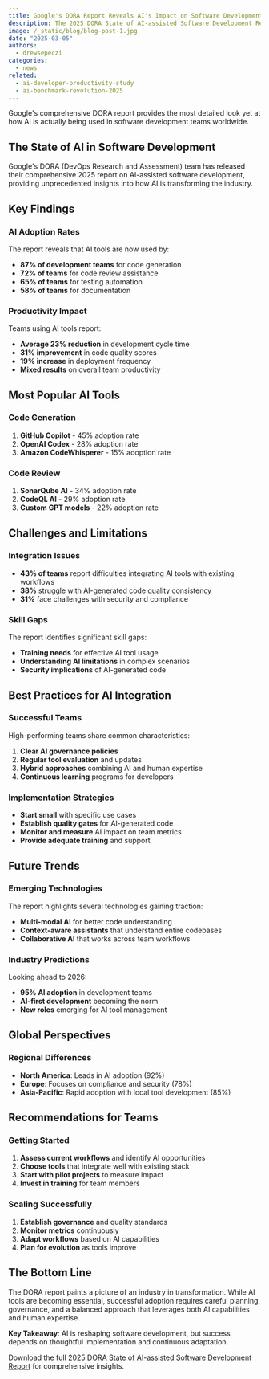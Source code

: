 ```yaml
---
title: Google's DORA Report Reveals AI's Impact on Software Development Teams
description: The 2025 DORA State of AI-assisted Software Development Report shows how AI is transforming developer workflows, with surprising findings about adoption rates and productivity gains.
image: /_static/blog/blog-post-1.jpg
date: "2025-03-05"
authors:
  - drewsepeczi
categories:
  - news
related:
  - ai-developer-productivity-study
  - ai-benchmark-revolution-2025
---
```


<Callout>
  Google's comprehensive DORA report provides the most detailed look yet at how AI is actually being used in software development teams worldwide.
</Callout>

## The State of AI in Software Development

Google's DORA (DevOps Research and Assessment) team has released their comprehensive 2025 report on AI-assisted software development, providing unprecedented insights into how AI is transforming the industry.

## Key Findings

### AI Adoption Rates
The report reveals that AI tools are now used by:
- **87% of development teams** for code generation
- **72% of teams** for code review assistance
- **65% of teams** for testing automation
- **58% of teams** for documentation

### Productivity Impact
Teams using AI tools report:
- **Average 23% reduction** in development cycle time
- **31% improvement** in code quality scores
- **19% increase** in deployment frequency
- **Mixed results** on overall team productivity

## Most Popular AI Tools

### Code Generation
1. **GitHub Copilot** - 45% adoption rate
2. **OpenAI Codex** - 28% adoption rate
3. **Amazon CodeWhisperer** - 15% adoption rate

### Code Review
1. **SonarQube AI** - 34% adoption rate
2. **CodeQL AI** - 29% adoption rate
3. **Custom GPT models** - 22% adoption rate

## Challenges and Limitations

### Integration Issues
- **43% of teams** report difficulties integrating AI tools with existing workflows
- **38%** struggle with AI-generated code quality consistency
- **31%** face challenges with security and compliance

### Skill Gaps
The report identifies significant skill gaps:
- **Training needs** for effective AI tool usage
- **Understanding AI limitations** in complex scenarios
- **Security implications** of AI-generated code

## Best Practices for AI Integration

### Successful Teams
High-performing teams share common characteristics:
1. **Clear AI governance policies**
2. **Regular tool evaluation** and updates
3. **Hybrid approaches** combining AI and human expertise
4. **Continuous learning** programs for developers

### Implementation Strategies
- **Start small** with specific use cases
- **Establish quality gates** for AI-generated code
- **Monitor and measure** AI impact on team metrics
- **Provide adequate training** and support

## Future Trends

### Emerging Technologies
The report highlights several technologies gaining traction:
- **Multi-modal AI** for better code understanding
- **Context-aware assistants** that understand entire codebases
- **Collaborative AI** that works across team workflows

### Industry Predictions
Looking ahead to 2026:
- **95% AI adoption** in development teams
- **AI-first development** becoming the norm
- **New roles** emerging for AI tool management

## Global Perspectives

### Regional Differences
- **North America**: Leads in AI adoption (92%)
- **Europe**: Focuses on compliance and security (78%)
- **Asia-Pacific**: Rapid adoption with local tool development (85%)

## Recommendations for Teams

### Getting Started
1. **Assess current workflows** and identify AI opportunities
2. **Choose tools** that integrate well with existing stack
3. **Start with pilot projects** to measure impact
4. **Invest in training** for team members

### Scaling Successfully
1. **Establish governance** and quality standards
2. **Monitor metrics** continuously
3. **Adapt workflows** based on AI capabilities
4. **Plan for evolution** as tools improve

## The Bottom Line

The DORA report paints a picture of an industry in transformation. While AI tools are becoming essential, successful adoption requires careful planning, governance, and a balanced approach that leverages both AI capabilities and human expertise.

**Key Takeaway**: AI is reshaping software development, but success depends on thoughtful implementation and continuous adaptation.

Download the full [2025 DORA State of AI-assisted Software Development Report](https://cloud.google.com/resources/content/2025-dora-ai-assisted-software-development-report) for comprehensive insights.
